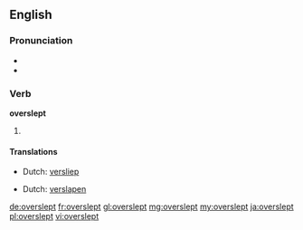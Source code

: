 ==English==

===Pronunciation===
* {{IPA|/ˈovəɻslɛpt/}}
* {{rhymes|ɛpt}}

===Verb===
'''overslept'''

# {{en-past of|oversleep}}

====Translations====
{{trans-top|past tense of oversleep}}
* Dutch: [[versliep]]
{{trans-mid}}
{{trans-bottom}}
{{trans-top|past participle of oversleep}}
* Dutch: [[verslapen]]
{{trans-mid}}
{{trans-bottom}}

[[de:overslept]]
[[fr:overslept]]
[[gl:overslept]]
[[mg:overslept]]
[[my:overslept]]
[[ja:overslept]]
[[pl:overslept]]
[[vi:overslept]]